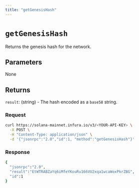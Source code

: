 ```yaml
---
title: "getGenesisHash"
---
```



# `getGenesisHash`

Returns the genesis hash for the network.

## Parameters

None

## Returns

`result`: (string) - The hash encoded as a `base58` string.

### Request

<Tabs>
  <TabItem value="curl">

  ```bash
  curl https://solana-mainnet.infura.io/v3/<YOUR-API-KEY> \
    -X POST \
    -H "Content-Type: application/json" \
    -d '{"jsonrpc":"2.0","id":1, "method":"getGenesisHash"}'
   ```

  </TabItem>
</Tabs>

### Response

<Tabs>
  <TabItem value="JSON">

  ```bash
  {
    "jsonrpc":"2.0",
    "result":"EtWTRABZaYq6iMfeYKouRu166VU2xqa1wcaWoxPkrZBG",
    "id":1
  }
  ```

  </TabItem>
</Tabs>